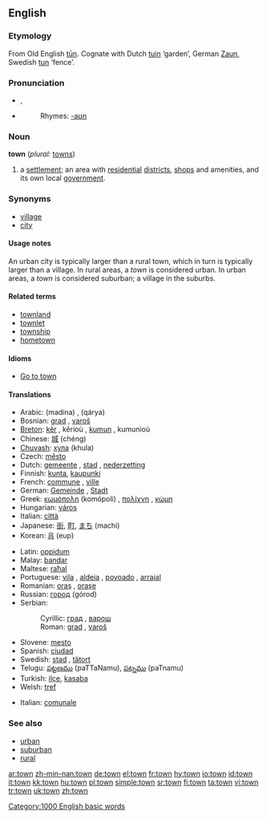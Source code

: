 ==English==

{{rank|show|terms|sort|435|town|dark|ye|common}}

===Etymology===
From Old English [[tun|tūn]]. Cognate with Dutch [[tuin]] ‘garden’, German [[Zaun]], Swedish [[tun]] ‘fence’.

===Pronunciation===
*{{IPA|/taʊn/}}, {{SAMPA|/taUn/}}
*{{audio|en-us-town.ogg|Audio (US)}}
*:Rhymes: [[Rhymes:English:-aʊn|-aʊn]]

===Noun===
'''town''' (''plural:'' [[towns]])

# a [[settlement]]; an area with [[residential]] [[district]]s, [[shop]]s and amenities, and its own local [[government]].

===Synonyms===
*[[village]]
*[[city]]

{{rfc-level|Usage notes at L4+ not in L3 POS section}}

====Usage notes====
An urban city is typically larger than a rural town, which in turn is typically larger than a village. In rural areas, a ''town'' is considered urban. In urban areas, a ''town'' is considered suburban; a village in the suburbs.

====Related terms====
*[[townland]]
*[[townlet]]
*[[township]]
*[[hometown]]

====Idioms====
*[[Go to town]]

====Translations====
{{trans-top|noun}}
*Arabic: {{ARchar|[[مدينة]]}} (madína) {{f}}, {{ARchar|[[قرية|قَرْيَةٌ]]}} (qárya) {{f}}
*Bosnian: [[grad#Bosnian|grad]] {{m}}, [[varoš]]
*[[Breton]]: [[kêr]] {{f}}, kêrioù {{p}}, [[kumun]] {{f}}, kumunioù {{p}}
*Chinese: [[城]] (chéng)
*[[Chuvash]]: [[хула]] (khula)
*Czech: [[město]] {{n}}
*Dutch: [[gemeente]] {{f}}, [[stad]] {{f}}, [[nederzetting]] {{f}}
*Finnish: [[kunta]], [[kaupunki]]
*French: [[commune]] {{f}}, [[ville]] {{f}}
*German: [[Gemeinde]] {{f}}, [[Stadt]] {{f}}
*Greek: [[κωμόπολη]] (komópoli) {{f}}, [[πολίχνη]] {{f}}, [[κώμη]] {{f}}
*Hungarian: [[város]]
*Italian: [[città]] {{f}}
*Japanese: [[街]], [[町]], [[まち]] (machi)
*Korean: [[읍]] (eup)
{{trans-mid}}
*Latin: [[oppidum]] {{n}}
*Malay: [[bandar]]
*Maltese: [[raħal]] 
*Portuguese: [[vila]] {{f}}, [[aldeia]] {{f}}, [[povoado]] {{m}}, [[arraial]] {{m}}
*Romanian: [[oraş]] {{n}}, [[oraşe]] {{p}}
*Russian: [[город]] (górod) {{m}}
*Serbian:
*:Cyrillic: [[град#Serbian|град]] {{m}}, [[варош]]
*:Roman: [[grad]] {{m}}, [[varoš]]
*Slovene: [[mesto]] {{n}}
*Spanish: [[ciudad]] {{f}}
*Swedish: [[stad]] {{c}}, [[tätort]] {{c}}
*Telugu: [[పట్టణము]] (paTTaNamu), [[పట్నము]] (paTnamu)
*Turkish: [[ilçe]], [[kasaba]]
*Welsh: [[tref]] {{f}}
{{trans-bottom}}

{{trans-top|adjective}}
*Italian: [[comunale]]
{{trans-mid}}
{{trans-bottom}}

===See also===
*[[urban]]
*[[suburban]]
*[[rural]]

[[Category:1000 English basic words]]

[[ar:town]]
[[zh-min-nan:town]]
[[de:town]]
[[el:town]]
[[fr:town]]
[[hy:town]]
[[io:town]]
[[id:town]]
[[it:town]]
[[kk:town]]
[[hu:town]]
[[pl:town]]
[[simple:town]]
[[sr:town]]
[[fi:town]]
[[ta:town]]
[[vi:town]]
[[tr:town]]
[[uk:town]]
[[zh:town]]